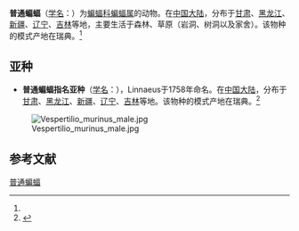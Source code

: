 {{Speciesbox
| name = 普通蝙蝠
| status = 
| status_system = 
| image = Vespertilio murinus 2.jpg
| genus = Vespertilio
| species = murinus
| authority = ([[卡尔·林奈|Linnaeus]], 1758)<ref name='id327'>{{cite web| url =http://www.bioinfo.cn/db05/BjdwSpecies.php?action=view&id=327| title =普通蝙蝠| work =《中国动物物种编目数据库》| publisher =中国科学院微生物研究所| author =中国科学院动物研究所| accessdate =2009-03-27| deadurl =yes| archiveurl =https://web.archive.org/web/20160305074337/http://www.bioinfo.cn/db05/BjdwSpecies.php?action=view&id=327| archivedate =2016-03-05}}</ref>
| range_map = Vespertilio murinus range map.png
}}

'''普通蝙蝠'''（[[学名|学名]]：{{lang|la|''Vespertilio murinus''}}）为[[蝙蝠科|蝙蝠科]][[蝙蝠属|蝙蝠属]]的动物。在[[中国大陆|中国大陆]]，分布于[[甘肃|甘肃]]、[[黑龙江|黑龙江]]、[[新疆|新疆]]、[[辽宁|辽宁]]、[[吉林|吉林]]等地，主要生活于森林、草原（岩洞、树洞以及家舍）。该物种的模式产地在瑞典。<ref name='id327'/>

== 亚种 ==
*'''普通蝙蝠指名亚种'''（[[学名|学名]]：{{lang|la|''Vespertilio murinus murinus''}}），Linnaeus于1758年命名。在[[中国大陆|中国大陆]]，分布于[[甘肃|甘肃]]、[[黑龙江|黑龙江]]、[[新疆|新疆]]、[[辽宁|辽宁]]、[[吉林|吉林]]等地。该物种的模式产地在瑞典。<ref name='id328'>{{cite web| url =http://www.bioinfo.cn/db05/BjdwSpecies.php?action=view&id=328| title =普通蝙蝠指名亚种| work =《中国动物物种编目数据库》| publisher =中国科学院微生物研究所| author =中国科学院动物研究所| accessdate =2009-03-27| deadurl =yes| archiveurl =https://web.archive.org/web/20131203122335/http://www.bioinfo.cn/db05/BjdwSpecies.php?action=view| archivedate =2013-12-03}}</ref>
[[File:Vespertilio_murinus_male.jpg|thumb]]

== 参考文献 ==
{{reflist}}
{{Taxonbar|from=Q232644}}

[[Category:蝙蝠属|普通蝙蝠]]


{{蝙蝠小作品}}